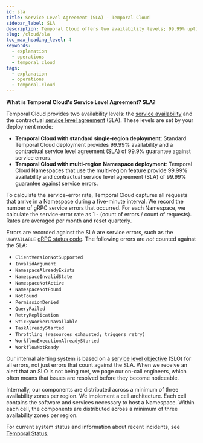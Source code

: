 ```yaml
---
id: sla
title: Service Level Agreement (SLA) - Temporal Cloud
sidebar_label: SLA
description: Temporal Cloud offers two availability levels; 99.99% uptime for standard and multi-region deployments, with SLAs guaranteeing 99.9% and 99.99% against service errors, respectively.
slug: /cloud/sla
toc_max_heading_level: 4
keywords:
  - explanation
  - operations
  - temporal cloud
tags:
  - explanation
  - operations
  - temporal-cloud
---
```


**What is Temporal Cloud's Service Level Agreement? SLA?**

Temporal Cloud provides two availability levels: the [service availability](https://en.wikipedia.org/wiki/Reliability,_availability_and_serviceability) and the contractual [service level agreement](https://en.wikipedia.org/wiki/Service-level_agreement) (SLA).
These levels are set by your deployment mode:

- **Temporal Cloud with standard single-region deployment**:
  Standard Temporal Cloud deployment provides 99.99% availability and a contractual service level agreement (SLA) of 99.9% guarantee against service errors.
- **Temporal Cloud with multi-region Namespace deployment**:
  Temporal Cloud Namespaces that use the multi-region feature provide 99.99% availability and contractual service level agreement (SLA) of 99.99% guarantee against service errors.

To calculate the service-error rate, Temporal Cloud captures all requests that arrive in a Namespace during a five-minute interval.
We record the number of gRPC service errors that occurred.
For each Namespace, we calculate the service-error rate as 1 - (count of errors / count of requests).
Rates are averaged per month and reset quarterly.

Errors are recorded against the SLA are service errors, such as the `UNAVAILABLE` [gRPC status code](https://grpc.github.io/grpc/core/md_doc_statuscodes.html).
The following errors are _not_ counted against the SLA:

- `ClientVersionNotSupported`
- `InvalidArgument`
- `NamespaceAlreadyExists`
- `NamespaceInvalidState`
- `NamespaceNotActive`
- `NamespaceNotFound`
- `NotFound`
- `PermissionDenied`
- `QueryFailed`
- `RetryReplication`
- `StickyWorkerUnavailable`
- `TaskAlreadyStarted`
- `Throttling (resources exhausted; triggers retry)`
- `WorkflowExecutionAlreadyStarted`
- `WorkflowNotReady`

Our internal alerting system is based on a [service level objective](https://en.wikipedia.org/wiki/Service-level_objective) (SLO) for all errors, not just errors that count against the SLA.
When we receive an alert that an SLO is not being met, we page our on-call engineers, which often means that issues are resolved before they become noticeable.

Internally, our components are distributed across a minimum of three availability zones per region.
We implement a cell architecture.
Each cell contains the software and services necessary to host a Namespace.
Within each cell, the components are distributed across a minimum of three availability zones per region.

For current system status and information about recent incidents, see [Temporal Status](https://status.temporal.io).
